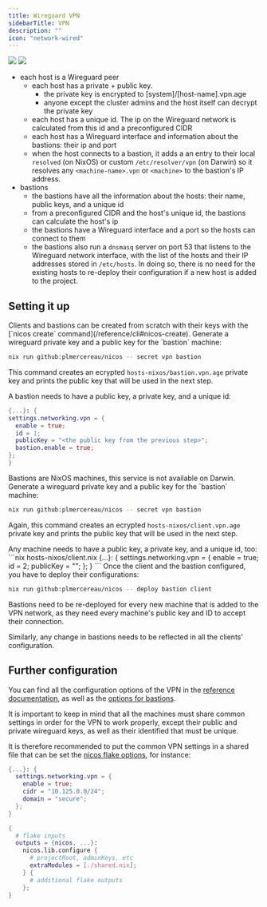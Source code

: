 ```yaml
---
title: Wireguard VPN
sidebarTitle: VPN
description: ""
icon: "network-wired"
---
```


<Frame>
  <img
    style={{ height: "250px" }}
    className="block h-32 dark:hidden"
    src="/images/vpn-light.svg"
  />
  <img
    style={{ height: "250px" }}
    className="hidden h-32 dark:block"
    src="/images/vpn-dark.svg"
  />
</Frame>

- each host is a Wireguard peer
  - each host has a private + public key.
    - the private key is encrypted to [system]/[host-name].vpn.age
    - anyone except the cluster admins and the host itself can decrypt the private key
  - each host has a unique id. The ip on the Wireguard network is calculated from this id and a preconfigured CIDR
  - each host has a Wireguard interface and information about the bastions: their ip and port
  - when the host connects to a bastion, it adds a an entry to their local `resolved` (on NixOS) or custom `/etc/resolver/vpn` (on Darwin) so it resolves any `<machine-name>.vpn` or `<machine>` to the bastion's IP address.
- bastions
  - the bastions have all the information about the hosts: their name, public keys, and a unique id
  - from a preconfigured CIDR and the host's unique id, the bastions can calculate the host's ip
  - the bastions have a Wireguard interface and a port so the hosts can connect to them
  - the bastions also run a `dnsmasq` server on port 53 that listens to the Wireguard network interface, with the list of the hosts and their IP addresses stored in `/etc/hosts`. In doing so, there is no need for the existing hosts to re-deploy their configuration if a new host is added to the project.

## Setting it up

<Tip>
  Clients and bastions can be created from scratch with their keys with the
  [`nicos create` command](/reference/cli#nicos-create).
</Tip>

<Steps>
  <Step title="Generate the bastion keys">
Generate a wireguard private key and a public key for the `bastion` machine:

```bash
nix run github:plmercereau/nicos -- secret vpn bastion
```

This command creates an ecrypted `hosts-nixos/bastion.vpn.age` private key and prints the public key that will be used in the next step.

  </Step>
  <Step title="Bastion configuration">

A bastion needs to have a public key, a private key, and a unique id:

```nix hosts-nixos/bastion.nix
{...}: {
settings.networking.vpn = {
  enable = true;
  id = 1;
  publicKey = "<the public key from the previous step>";
  bastion.enable = true;
};
}
```

<Info>
  Bastions are NixOS machines, this service is not available on Darwin.
</Info>

  </Step>
  <Step title="Generate the client keys">
  Generate a wireguard private key and a public key for the `bastion` machine:

```bash
nix run github:plmercereau/nicos -- secret vpn bastion
```

Again, this command creates an ecrypted `hosts-nixos/client.vpn.age` private key and prints the public key that will be used in the next step.

  </Step>
  <Step title="Configure the client">
  Any machine needs to have a public key, a private key, and a unique id, too:
```nix hosts-nixos/client.nix
{...}: {
  settings.networking.vpn = {
    enable = true;
    id = 2;
    publicKey = "<the public key from the previous step>";
  };
}
```

  </Step>

<Step title="Deploy the configurations">
Once the client and the bastion configured, you have to deploy their
configurations:

```bash
nix run github:plmercereau/nicos -- deploy bastion client
```

<Warning>
Bastions need to be re-deployed for every new machine that is added to the VPN network, as they need every machine's public key and ID to accept their connection.

Similarly, any change in bastions needs to be reflected in all the clients' configuration.

</Warning>
</Step>
</Steps>

## Further configuration

You can find all the configuration options of the VPN in the [reference documentation](/reference/machines/common#settings-networking-vpn-cidr), as well as the [options for bastions](/reference/machines/nixos#settings-networking-vpn-bastion-enable).

It is important to keep in mind that all the machines must share common settings in order for the VPN to work properly, except their public and private wireguard keys, as well as their identified that must be unique.

It is therefore recommended to put the common VPN settings in a shared file that can be set the [nicos flake options](), for instance:

<CodeGroup>

```nix ./shared.nix
{...}: {
  settings.networking.vpn = {
    enable = true;
    cidr = "10.125.0.0/24";
    domain = "secure";
  };
}
```

```nix ./flake.nix
{
  # flake inputs
  outputs = {nicos, ...}:
    nicos.lib.configure {
      # projectRoot, adminKeys, etc
      extraModules = [./shared.nix];
    } {
      # additional flake outputs
    };
}
```

</CodeGroup>
